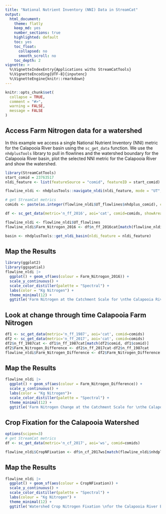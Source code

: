 ```yaml
---
title: "National Nutrient Inventory (NNI) Data in StreamCat"
output: 
  html_document:
    theme: flatly
    keep_md: yes
    number_sections: true
    highlighted: default 
    toc: yes
    toc_float:
      collapsed: no
      smooth_scroll: no
    toc_depth: 2
vignette: >
  %\VignetteIndexEntry{Applications withs StreamCatTools}
  %\VignetteEncoding{UTF-8}{inputenc}
  %\VignetteEngine{knitr::rmarkdown}
---
```


```r
knitr::opts_chunk$set(
  collapse = TRUE,
  comment = "#>", 
  warning = FALSE, 
  message = FALSE
)
```

## Access Farm Nitrogen data for a watershed
In this example we access a single National Nutrient Inventory (NNI) metric for the Calapooia River basin using the `sc_get_data` function. We use the `nhdplusTools` library to pull in flowlines and the watershed boundary for the Calapooia River basin, plot the selected NNI metric for the Calapooia River and show the watershed.
```r
library(StreamCatTools)
start_comid = 23763517
nldi_feature <- list(featureSource = "comid", featureID = start_comid)

flowline_nldi <- nhdplusTools::navigate_nldi(nldi_feature, mode = "UT", data_source = "flowlines", distance=5000)

# get StreamCat metrics
comids <- paste(as.integer(flowline_nldi$UT_flowlines$nhdplus_comid), collapse=",",sep="")

df <- sc_get_data(metric='n_ff_2016', aoi='cat', comid=comids, showAreaSqKm=TRUE)

flowline_nldi <- flowline_nldi$UT_flowlines
flowline_nldi$Farm_Nitrogon_2016 <- df$n_ff_2016cat[match(flowline_nldi$nhdplus_comid, df$comid)]

basin <- nhdplusTools::get_nldi_basin(nldi_feature = nldi_feature)
```

## Map the Results
```r
library(ggplot2)
library(ggspatial)
flowline_nldi |> 
  ggplot() + geom_sf(aes(colour = Farm_Nitrogon_2016)) + 
  scale_y_continuous() +
  scale_color_distiller(palette = "Spectral") +
  labs(color = "Kg Nitrogen") + 
  theme_minimal(12) + 
  ggtitle('Farm Nitrogen at the Catchment Scale for \nthe Calapooia River Basin 2016')
```

## Look at change through time Calapooia Farm Nitrogen
```r
df1 <- sc_get_data(metric='n_ff_1987', aoi='cat', comid=comids)
df2 <- sc_get_data(metric='n_ff_2017', aoi='cat', comid=comids)
df2$n_ff_1987cat <- df1$n_ff_1987cat[match(df2$comid, df1$comid)]
df2$Farm_Nitrogen_Difference <- df2$n_ff_2017cat-df2$n_ff_1987cat
flowline_nldi$Farm_Nitrogen_Difference <- df2$Farm_Nitrogen_Difference[match(flowline_nldi$nhdplus_comid, df2$comid)]
```

## Map the Results
```r
flowline_nldi |> 
  ggplot() + geom_sf(aes(colour = Farm_Nitrogen_Difference)) + 
  scale_y_continuous() + 
  labs(color = "Kg Nitrogen")+ 
  scale_color_distiller(palette = "Spectral") +
  theme_minimal(12) + 
  ggtitle('Farm Nitrogen Change at the Catchment Scale for \nthe Calapooia River Basin from 1987 to 2017')
```

## Crop Fixation for the Calapooia Watershed
```r
options(scipen=3)
# get StreamCat metrics
df <- sc_get_data(metric='n_cf_2017', aoi='ws', comid=comids)

flowline_nldi$CropNFixation <- df$n_cf_2017ws[match(flowline_nldi$nhdplus_comid, df$comid)]
```

## Map the Results
```r
flowline_nldi |> 
  ggplot() + geom_sf(aes(colour = CropNFixation)) + 
  scale_y_continuous() +
  scale_color_distiller(palette = "Spectral") +
  labs(colour = "Kg Nitrogen") + 
  theme_minimal(12) + 
  ggtitle('Watershed Crop Nitrogen Fixation \nfor the Calapooia River Basin 2017')
```